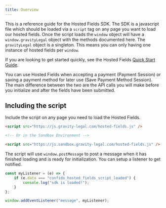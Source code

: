 ```yaml
---
title: Overview
---
```


This is a reference guide for the Hosted Fields SDK. The SDK is a javascript file which should be loaded via a `script` tag on any page you want to load our hosted fields. Once the script loads the `window` object will have a `window.gravityLegal` object with the methods documented here. The `gravityLegal` object is a singleton. This means you can only having one instance of hosted fields per `window`.

If you are looking to get started quickly, see the Hosted Fields [Quick Start Guide](/docs/hosted-fields/overview).

You can use Hosted Fields when accepting a payment (Payment Session) or saving a payment method for later use (Save Payment Method Session). The main difference between the two are the API calls you will make before you initialize and after the fields have been submitted.

## Including the script

Include the script on any page you need to load the Hosted Fields.

```html
<script src="https://js.gravity-legal.com/hosted-fields.js" />

<!-- Or in the Sandbox Environment -->

<script src="https://js.sandbox.gravity-legal.com/hosted-fields.js" />
```

The script will use `window.postMessage` to post a message when it has finished loading and is ready for initialization. You can setup a listener to get notified.

```typescript
const myListener = (e) => {
    if (e.data === "confido_hosted_fields_script_loaded") {
        console.log("sdk is loaded!");
    }
};

window.addEventListener("message", myListener);
```
